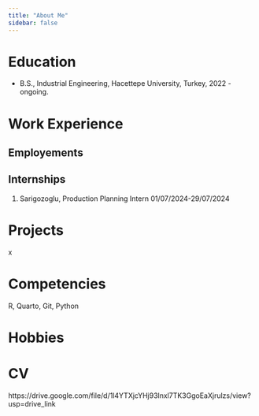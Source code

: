 ```yaml
---
title: "About Me"
sidebar: false 
---
```


# Education

-   B.S., Industrial Engineering, Hacettepe University, Turkey, 2022 - ongoing.

# Work Experience

## Employements

## Internships

1.   Sarigozoglu, Production Planning Intern 01/07/2024-29/07/2024



# Projects
x

# Competencies

R, Quarto, Git, Python

# Hobbies
# CV
 https://drive.google.com/file/d/1l4YTXjcYHj93lnxl7TK3GgoEaXjrulzs/view?usp=drive_link

